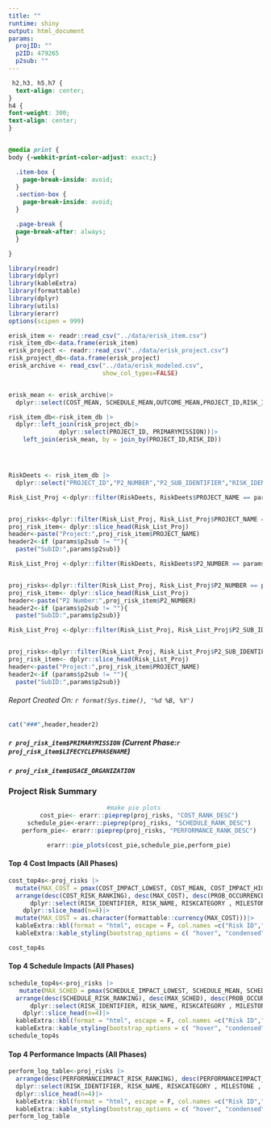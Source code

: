 ```yaml
---
title: ""
runtime: shiny
output: html_document
params:
  projID: ""
  p2ID: 479265
  p2sub: ""
---
```


```css
 h2,h3, h5,h7 {
  text-align: center;
}
h4 {
font-weight: 300;
text-align: center;
}


@media print {
body {-webkit-print-color-adjust: exact;}

  .item-box {
    page-break-inside: avoid;
  }
  .section-box {
    page-break-inside: avoid;
  }

  .page-break {
  page-break-after: always;
  }

}
```

```r
library(readr)
library(dplyr) 
library(kableExtra) 
library(formattable)
library(dplyr)
library(utils)
library(erarr)
options(scipen = 999)

erisk_item <- readr::read_csv("../data/erisk_item.csv")
risk_item_db<-data.frame(erisk_item)
erisk_project <- readr::read_csv("../data/erisk_project.csv")
risk_project_db<-data.frame(erisk_project)
erisk_archive <- read_csv("../data/erisk_modeled.csv",
                          show_col_types=FALSE)


erisk_mean <- erisk_archive|>
  dplyr::select(COST_MEAN, SCHEDULE_MEAN,OUTCOME_MEAN,PROJECT_ID,RISK_ID)

risk_item_db<-risk_item_db |>
  dplyr::left_join(risk_project_db|>
              dplyr::select(PROJECT_ID, PRIMARYMISSION))|>
    left_join(erisk_mean, by = join_by(PROJECT_ID,RISK_ID))




RiskDeets <- risk_item_db |>
  dplyr::select("PROJECT_ID","P2_NUMBER","P2_SUB_IDENTIFIER","RISK_IDENTIFIER", "PROJECT_NAME","RISK_NAME","RISKCATEGORY","RISK_STATEMENT" ,"LIFECYCLEPHASENAME","MILESTONE","LIKELIHOOD","DISCIPLINE","PROB_OCCURRENCE", "PERFORMANCEIMPACT","PERFORMANCEIMPACT_IMPCT", "PERFORMANCE_RANK_DESC", "PERFORMANCEIMPACT_RISK_RANKING","COST_IMPACT_LOWEST","COST_MEAN","COST_IMPACT_HIGHEST", "COST_RANK_DESC","COST_RISK_RANKING","SCHEDULE_IMPACT_LOWEST","SCHEDULE_MEAN","SCHEDULE_IMPACT_HIGHEST", "SCHEDULE_RANK_DESC", "SCHEDULE_RISK_RANKING", "PRIMARYMISSION", "USACE_ORGANIZATION")

```



```r
Risk_List_Proj <-dplyr::filter(RiskDeets, RiskDeets$PROJECT_NAME == params$projID)


proj_risks<-dplyr::filter(Risk_List_Proj, Risk_List_Proj$PROJECT_NAME == params$projID)
proj_risk_item<- dplyr::slice_head(Risk_List_Proj)
header<-paste("Project:",proj_risk_item$PROJECT_NAME)
header2<-if (params$p2sub != ""){
  paste("SubID:",params$p2sub)}
```

```r
Risk_List_Proj <-dplyr::filter(RiskDeets, RiskDeets$P2_NUMBER == params$p2ID)


proj_risks<-dplyr::filter(Risk_List_Proj, Risk_List_Proj$P2_NUMBER == params$p2ID)
proj_risk_item<- dplyr::slice_head(Risk_List_Proj)
header<-paste("P2 Number:",proj_risk_item$P2_NUMBER)
header2<-if (params$p2sub != ""){
  paste("SubID:",params$p2sub)}


```

```r
Risk_List_Proj <-dplyr::filter(Risk_List_Proj, Risk_List_Proj$P2_SUB_IDENTIFIER == params$p2sub)


proj_risks<-dplyr::filter(Risk_List_Proj, Risk_List_Proj$P2_SUB_IDENTIFIER == params$p2sub)
proj_risk_item<- dplyr::slice_head(Risk_List_Proj)
header<-paste("Project:",proj_risk_item$PROJECT_NAME)
header2<-if (params$p2sub != ""){
  paste("SubID:",params$p2sub)}

```

###### Report Created On: `r format(Sys.time(), '%d %B, %Y')`
```r

cat("###",header,header2)

```

##### `r proj_risk_item$PRIMARYMISSION` (Current Phase:`r proj_risk_item$LIFECYCLEPHASENAME`)
##### `r proj_risk_item$USACE_ORGANIZATION`
### Project Risk Summary 
<center>
```r
#make pie plots 
  cost_pie<- erarr::pieprep(proj_risks, "COST_RANK_DESC")
  schedule_pie<-erarr::pieprep(proj_risks, "SCHEDULE_RANK_DESC")
  perform_pie<- erarr::pieprep(proj_risks, "PERFORMANCE_RANK_DESC")

  erarr::pie_plots(cost_pie,schedule_pie,perform_pie)


```
</center>
#### Top 4 Cost Impacts (All Phases)
``` r
cost_top4s<-proj_risks |>
  mutate(MAX_COST = pmax(COST_IMPACT_LOWEST, COST_MEAN, COST_IMPACT_HIGHEST))|>
  arrange(desc(COST_RISK_RANKING), desc(MAX_COST), desc(PROB_OCCURRENCE))|>
      dplyr::select(RISK_IDENTIFIER, RISK_NAME, RISKCATEGORY , MILESTONE , LIKELIHOOD, MAX_COST) |>
    dplyr::slice_head(n=4)|>
  mutate(MAX_COST = as.character(formattable::currency(MAX_COST)))|>
  kableExtra::kbl(format = "html", escape = F, col.names =c("Risk ID","Risk Name","Risk Category","Project Milestone","Likelihood", "Cost Impact"), align="clcccc", row.names = FALSE)|>
  kableExtra::kable_styling(bootstrap_options = c( "hover", "condensed", "responsive"))

cost_top4s
```

#### Top 4 Schedule Impacts (All Phases)
``` r
schedule_top4s<-proj_risks |>
   mutate(MAX_SCHED = pmax(SCHEDULE_IMPACT_LOWEST, SCHEDULE_MEAN, SCHEDULE_IMPACT_HIGHEST))|>
  arrange(desc(SCHEDULE_RISK_RANKING), desc(MAX_SCHED), desc(PROB_OCCURRENCE))|>
      dplyr::select(RISK_IDENTIFIER, RISK_NAME, RISKCATEGORY , MILESTONE , LIKELIHOOD, MAX_SCHED) |>
    dplyr::slice_head(n=4)|>
  kableExtra::kbl(format = "html", escape = F, col.names =c("Risk ID","Risk Name","Risk Category","Project Milestone","Likelihood", "Schedule Impact (Days)"), align="clcccc", row.names = FALSE)|>
  kableExtra::kable_styling(bootstrap_options = c( "hover", "condensed", "responsive"))
schedule_top4s
```



#### Top 4 Performance Impacts (All Phases)
``` r
perform_log_table<-proj_risks |>
  arrange(desc(PERFORMANCEIMPACT_RISK_RANKING), desc(PERFORMANCEIMPACT_IMPCT), desc(PROB_OCCURRENCE))|>
  dplyr::select(RISK_IDENTIFIER, RISK_NAME, RISKCATEGORY , MILESTONE , LIKELIHOOD, PERFORMANCE_RANK_DESC) |>
  dplyr::slice_head(n=4)|>
  kableExtra::kbl(format = "html", escape = F, col.names =c("Risk ID","Risk Name","Risk Category","Project Milestone","Likelihood", "Performance Impact"), align="clcccc", row.names = FALSE)|>
  kableExtra::kable_styling(bootstrap_options = c( "hover", "condensed", "responsive"))
perform_log_table
```
